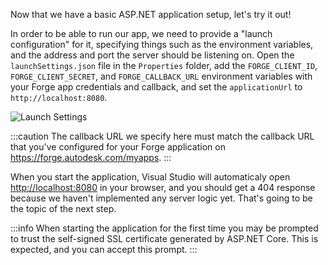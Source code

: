 Now that we have a basic ASP.NET application setup, let's try it out!

In order to be able to run our app, we need to provide a "launch configuration" for it,
specifying things such as the environment variables, and the address and port the server should
be listening on. Open the `launchSettings.json` file in the `Properties` folder, add the
`FORGE_CLIENT_ID`, `FORGE_CLIENT_SECRET`, and `FORGE_CALLBACK_URL` environment variables
with your Forge app credentials and callback, and set the `applicationUrl`
to `http://localhost:8080`.

![Launch Settings](launch-settings.png)

:::caution
The callback URL we specify here must match the callback URL that you've configured
for your Forge application on https://forge.autodesk.com/myapps.
:::

When you start the application, Visual Studio will automaticaly open [http://localhost:8080](http://localhost:8080)
in your browser, and you should get a 404 response because we haven't implemented any server logic yet.
That's going to be the topic of the next step.

:::info
When starting the application for the first time you may be prompted to trust the self-signed
SSL certificate generated by ASP.NET Core. This is expected, and you can accept this prompt.
:::
